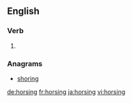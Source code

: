 ==English==

===Verb===
{{head|en|present participle}}

# {{present participle of|horse|lang=en}}

===Anagrams===
* [[shoring#English|shoring]]

[[de:horsing]]
[[fr:horsing]]
[[ja:horsing]]
[[vi:horsing]]